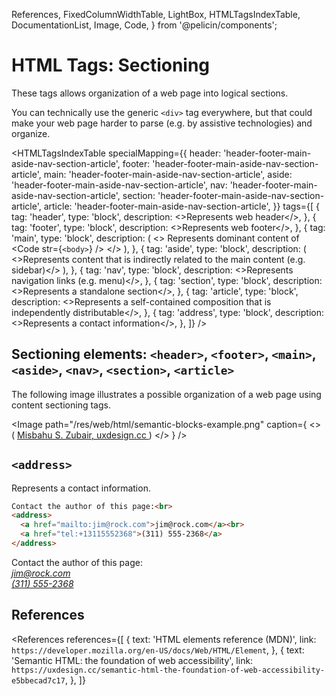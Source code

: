   References,
  FixedColumnWidthTable,
  LightBox,
  HTMLTagsIndexTable,
  DocumentationList,
  Image,
  Code,
} from '@pelicin/components';

<MetadataConfigurer title="HTML Tags: Sectioning" dateCreated="2021-01-31" />

# HTML Tags: Sectioning

These tags allows organization of a web page into logical sections.

You can technically use the generic `<div>` tag everywhere, but that could make your web page harder to parse (e.g. by assistive technologies) and organize.

<HTMLTagsIndexTable
  specialMapping={{
    header: 'header-footer-main-aside-nav-section-article',
    footer: 'header-footer-main-aside-nav-section-article',
    main: 'header-footer-main-aside-nav-section-article',
    aside: 'header-footer-main-aside-nav-section-article',
    nav: 'header-footer-main-aside-nav-section-article',
    section: 'header-footer-main-aside-nav-section-article',
    article: 'header-footer-main-aside-nav-section-article',
  }}
  tags={[
    {
      tag: 'header',
      type: 'block',
      description: <>Represents web header</>,
    },
    {
      tag: 'footer',
      type: 'block',
      description: <>Represents web footer</>,
    },
    {
      tag: 'main',
      type: 'block',
      description: (
        <>
          Represents dominant content of <Code str={`<body>`} />
        </>
      ),
    },
    {
      tag: 'aside',
      type: 'block',
      description: (
        <>Represents content that is indirectly related to the main content (e.g. sidebar)</>
      ),
    },
    {
      tag: 'nav',
      type: 'block',
      description: <>Represents navigation links (e.g. menu)</>,
    },
    {
      tag: 'section',
      type: 'block',
      description: <>Represents a standalone section</>,
    },
    {
      tag: 'article',
      type: 'block',
      description: <>Represents a self-contained composition that is independently distributable</>,
    },
    {
      tag: 'address',
      type: 'block',
      description: <>Represents a contact information</>,
    },
  ]}
/>

## Sectioning elements: `<header>`, `<footer>`, `<main>`, `<aside>`, `<nav>`, `<section>`, `<article>`

The following image illustrates a possible organization of a web page using content sectioning tags.

<Image
  path="/res/web/html/semantic-blocks-example.png"
  caption={
    <>
      (
      <a href="https://uxdesign.cc/semantic-html-the-foundation-of-web-accessibility-e5bbecad7c17">
        Misbahu S. Zubair, uxdesign.cc
      </a>
      )
    </>
  }
/>

## `<address>`

Represents a contact information.

<!-- prettier-ignore -->
```html
Contact the author of this page:<br>
<address>
  <a href="mailto:jim@rock.com">jim@rock.com</a><br>
  <a href="tel:+13115552368">(311) 555-2368</a>
</address>
```

<LightBox label="Preview">
  Contact the author of this page:
  <br />
  <address>
    <a href="mailto:jim@rock.com">jim@rock.com</a>
    <br />
    <a href="tel:+13115552368">(311) 555-2368</a>
  </address>
</LightBox>

## References

<References
  references={[
    {
      text: 'HTML elements reference (MDN)',
      link: `https://developer.mozilla.org/en-US/docs/Web/HTML/Element`,
    },
    {
      text: 'Semantic HTML: the foundation of web accessibility',
      link: `https://uxdesign.cc/semantic-html-the-foundation-of-web-accessibility-e5bbecad7c17`,
    },
  ]}
></References>
